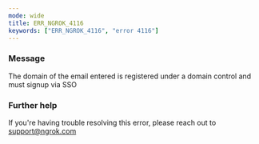 ```yaml
---
mode: wide
title: ERR_NGROK_4116
keywords: ["ERR_NGROK_4116", "error 4116"]
---
```


### Message

The domain of the email entered is registered under a domain control and must signup via SSO

### Further help

If you're having trouble resolving this error, please reach out to [support@ngrok.com](mailto:support@ngrok.com?subject=Help%20with%20ERR_NGROK_4116)

